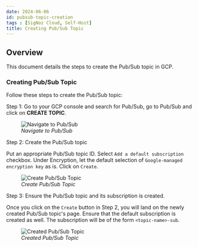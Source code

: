 ```yaml
---
date: 2024-06-06
id: pubsub-topic-creation
tags : [SigNoz Cloud, Self-Host]
title: Creating Pub/Sub Topic
---
```


## Overview

This document details the steps to create the Pub/Sub topic in GCP.

### Creating Pub/Sub Topic

Follow these steps to create the Pub/Sub topic:

Step 1: Go to your GCP console and search for Pub/Sub, go to Pub/Sub and click on **CREATE TOPIC**.

<figure data-zoomable align="left">
    <img
        src="/img/docs/gcp-monitoring/cloud-logs/cloud-functions-pubsub.webp"
        alt="Navigate to Pub/Sub"
    />
<figcaption>
<i>
Navigate to Pub/Sub
</i>
</figcaption>
</figure>

Step 2: Create the Pub/Sub topic

Put an appropriate Pub/Sub topic ID. Select `Add a default subscription` checkbox. Under Encryption, let the default selection of `Google-managed encryption key` as is. Click on `Create`.

<figure data-zoomable align="left">
    <img
        src="/img/docs/gcp-monitoring/cloud-logs/functions-create-pubsub-topic.webp"
        alt="Create Pub/Sub Topic"
    />
<figcaption>
<i>
Create Pub/Sub Topic
</i>
</figcaption>
</figure>

Step 3: Ensure the Pub/Sub topic and its subscription is created.

Once you click on the `Create` button in Step 2, you will land on the newly created Pub/Sub topic's page. Ensure that the default subscription is created as well. The subscription will be of the form `<topic-name>-sub`.

<figure data-zoomable align="left">
    <img
        src="/img/docs/gcp-monitoring/cloud-logs/functions-pubsub-topic-created.webp"
        alt="Created Pub/Sub Topic"
    />
<figcaption>
<i>
Created Pub/Sub Topic
</i>
</figcaption>
</figure>
